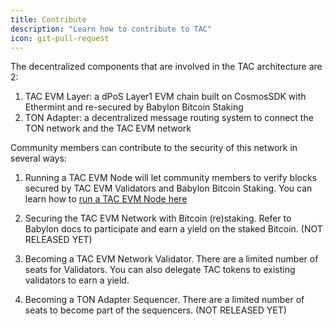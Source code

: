 ```yaml
---
title: Contribute
description: "Learn how to contribute to TAC"
icon: git-pull-request
---
```


The decentralized components that are involved in the TAC architecture are 2:

1. TAC EVM Layer: a dPoS Layer1 EVM chain built on CosmosSDK with Ethermint and re-secured by Babylon Bitcoin Staking
2. TON Adapter: a decentralized message routing system to connect the TON network and the TAC EVM network

Community members can contribute to the security of this network in several ways:

1. Running a TAC EVM Node will let community members to verify blocks secured by TAC EVM Validators and Babylon Bitcoin Staking. You can learn how to [run a TAC EVM Node here](/home/contribute/join-network)

2. Securing the TAC EVM Network with Bitcoin (re)staking. Refer to Babylon docs to participate and earn a yield on the staked Bitcoin. (NOT RELEASED YET)
3. Becoming a TAC EVM Network Validator. There are a limited number of seats for Validators. You can also delegate TAC tokens to existing validators to earn a yield.
4. Becoming a TON Adapter Sequencer. There are a limited number of seats to become part of the sequencers. (NOT RELEASED YET)
